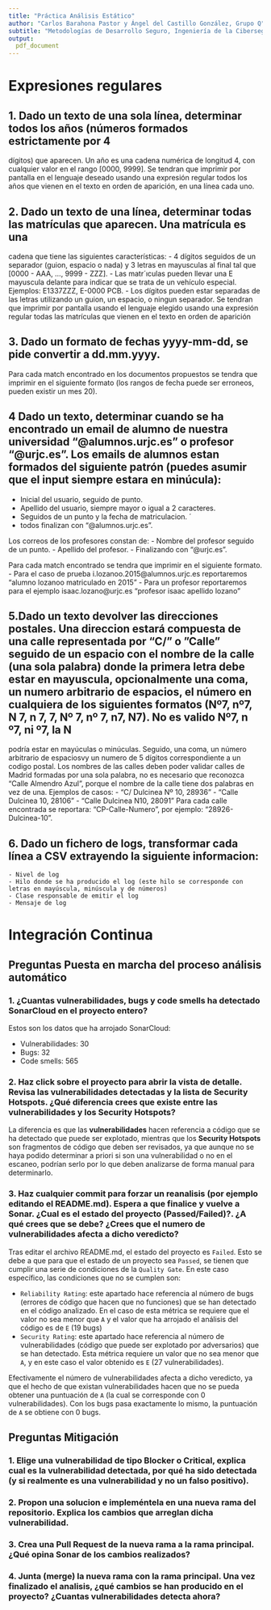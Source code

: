 ```yaml
---
title: "Práctica Análisis Estático"
author: "Carlos Barahona Pastor y Ángel del Castillo González, Grupo Q"
subtitle: "Metodologías de Desarrollo Seguro, Ingeniería de la Ciberseguridad"
output:
  pdf_document
---
```



```{=tex}
\subpdfbookmark{Índice}{indice}
\renewcommand{\contentsname}{Índice}
\tableofcontents
```

\newpage

# Expresiones regulares

## 1. Dado un texto de una sola línea, determinar todos los años (números formados estrictamente por 4
dígitos) que aparecen. Un año es una cadena numérica de longitud 4, con cualquier valor en el rango
[0000, 9999]. Se tendran que imprimir por pantalla en el lenguaje deseado usando una expresión
regular todos los años que vienen en el texto en orden de aparición, en una línea cada uno.




## 2. Dado un texto de una línea, determinar todas las matrículas que aparecen. Una matrícula es una
cadena que tiene las siguientes características:
  - 4 dígitos seguidos de un separador (guion, espacio o nada) y 3 letras en mayusculas al final tal que [0000 - AAA, ..., 9999 - ZZZ].
  - Las matr´ıculas pueden llevar una E mayuscula delante para indicar que se trata de un vehículo
especial. Ejemplos: E1337ZZZ, E-0000 PCB.
  - Los dígitos pueden estar separadas de las letras utilizando un guion, un espacio, o ningun separador.
Se tendran que imprimir por pantalla usando el lenguaje elegido usando una expresión regular todas las matrículas que vienen en el texto en orden de aparición




## 3. Dado un formato de fechas yyyy-mm-dd, se pide convertir a dd.mm.yyyy.
Para cada match encontrado en los documentos propuestos se tendra que imprimir en el siguiente formato (los rangos de fecha puede ser erroneos, pueden existir un mes 20).
  
## 4 Dado un texto, determinar cuando se ha encontrado un email de alumno de nuestra universidad “@alumnos.urjc.es” o profesor “@urjc.es”. Los emails de alumnos estan formados del siguiente patrón (puedes asumir que el input siempre estara en minúcula): 
  - Inicial del usuario, seguido de punto.
  - Apellido del usuario, siempre mayor o igual a 2 caracteres.
  - Seguidos de un punto y la fecha de matriculacion. ´
  - todos finalizan con “@alumnos.urjc.es”.


Los correos de los profesores constan de:
  - Nombre del profesor seguido de un punto.
  - Apellido del profesor.
  - Finalizando con “@urjc.es”.

Para cada match encontrado se tendra que imprimir en el siguiente formato. 
  - Para el caso de prueba i.lozanoo.2015@alumnos.urjc.es reportaremos “alumno lozanoo matriculado en 2015”
  - Para un profesor reportaremos para el ejemplo isaac.lozano@urjc.es “profesor isaac apellido lozano”
  
  
## 5.Dado un texto devolver las direcciones postales. Una direccion estará compuesta de una calle representada por “C/” o ”Calle” seguido de un espacio con el nombre de la calle (una sola palabra) donde la primera letra debe estar en mayuscula, opcionalmente una coma, un numero arbitrario de espacios, el número en cualquiera de los siguientes formatos (Nº7, nº7, N 7, n 7, 7, Nº 7, nº 7, n7, N7). No es valido Nº7, n º7, ni º7, la N
podría estar en mayúculas o minúculas. Seguido, una coma, un número arbitrario de espaciosvy un numero de 5 dígitos correspondiente a un codigo postal. Los nombres de las calles deben poder validar calles de Madrid formadas por una sola palabra, no es necesario que reconozca “Calle Almendro Azul”, porque el nombre de la calle tiene dos palabras en vez de una.
Ejemplos de casos:
  - “C/ Dulcinea Nº 10, 28936”
  - “Calle Dulcinea 10, 28106”
  - “Calle Dulcinea N10, 28091”
Para cada calle encontrada se reportara: “CP-Calle-Numero”, por ejemplo: “28926-Dulcinea-10”.
	
	
## 6. Dado un fichero de logs, transformar cada línea a CSV extrayendo la siguiente informacion:
	- Nivel de log
	- Hilo donde se ha producido el log (este hilo se corresponde con letras en mayúscula, minúscula y de números) 
	- Clase responsable de emitir el log
	- Mensaje de log


# Integración Continua

## Preguntas Puesta en marcha del proceso análisis automático

### 1. ¿Cuantas vulnerabilidades, bugs y code smells ha detectado SonarCloud en el proyecto entero?

Estos son los datos que ha arrojado SonarCloud:

- Vulnerabilidades: 30
- Bugs: 32
- Code smells: 565

### 2. Haz click sobre el proyecto para abrir la vista de detalle. Revisa las vulnerabilidades detectadas y la lista de Security Hotspots. ¿Qué diferencia crees que existe entre las vulnerabilidades y los Security Hotspots?

La diferencia es que las **vulnerabilidades** hacen referencia a código que se ha detectado que puede ser explotado, mientras que los **Security Hotspots** son fragmentos de código que deben ser revisados, ya que aunque no se haya podido determinar a priori si son una vulnerabilidad o no en el escaneo, podrían serlo por lo que deben analizarse de forma manual para determinarlo.

### 3. Haz cualquier commit para forzar un reanalisis (por ejemplo editando el README.md). Espera a que finalice y vuelve a Sonar. ¿Cual es el estado del proyecto (Passed/Failed)?. ¿A qué crees que se debe? ¿Crees que el numero de vulnerabilidades afecta a dicho veredicto?

Tras editar el archivo README.md, el estado del proyecto es `Failed`. Esto se debe a que para que el estado de un proyecto sea `Passed`, se tienen que cumplir una serie de condiciones de la `Quality Gate`. En este caso específico, las condiciones que no se cumplen son:

- `Reliability Rating`: este apartado hace referencia al número de bugs (errores de código que hacen que no funciones) que se han detectado en el código analizado. En el caso de esta métrica se requiere que el valor no sea menor que `A` y el valor que ha arrojado el análisis del código es de `E` (19 bugs)
- `Security Rating`: este apartado hace referencia al número de vulnerabilidades (código que puede ser explotado por adversarios) que se han detectado. Esta métrica requiere un valor que no sea menor que `A`, y en este caso el valor obtenido es `E` (27 vulnerabilidades).

Efectivamente el número de vulnerabilidades afecta a dicho veredicto, ya que el hecho de que existan vulnerabilidades hacen que no se pueda obtener una puntuación de `A` (la cual se corresponde con 0 vulnerabilidades). Con los bugs pasa exactamente lo mismo, la puntuación de `A` se obtiene con 0 bugs.


## Preguntas Mitigación

### 1. Elige una vulnerabilidad de tipo Blocker o Critical, explica cual es la vulnerabilidad detectada, por qué ha sido detectada (y si realmente es una vulnerabilidad y no un falso positivo).

### 2. Propon una solucion e impleméntela en una nueva rama del repositorio. Explica los cambios que arreglan dicha vulnerabilidad.

### 3. Crea una Pull Request de la nueva rama a la rama principal. ¿Qué opina Sonar de los cambios realizados?


### 4. Junta (merge) la nueva rama con la rama principal. Una vez finalizado el analisis, ¿qué cambios se han producido en el proyecto? ¿Cuantas vulnerabilidades detecta ahora?
